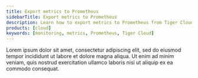 ```yaml
---
title: Export metrics to Prometheus
sidebarTitle: Export metrics to Prometheus
description: Learn how to export metrics to Prometheus from Tiger Cloud
products: [cloud]
keywords: [monitoring, metrics, Prometheus, Tiger Cloud]
---
```


Lorem ipsum dolor sit amet, consectetur adipiscing elit, sed do eiusmod tempor incididunt ut labore et dolore magna aliqua. Ut enim ad minim veniam, quis nostrud exercitation ullamco laboris nisi ut aliquip ex ea commodo consequat.